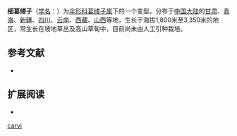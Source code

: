 {{NoteTA|G1=LS}}
{{Infraspeciesbox
| image = 
| image_caption = 
| status = 
| status_system = 
| species link = 葛缕子
| name = Carum
| species = carvi
| forma = gracile
| authority = (Lindl.) H. Wolff
| synonyms = 
|}}

'''细葛缕子'''（[[学名|学名]]：{{lang|la|'''''Carum carvi'' f. ''gracile'''''}}）为[[伞形科|伞形科]][[葛缕子属|葛缕子属]]下的一个变型。分布于[[中国大陆|中国大陆]]的[[甘肃|甘肃]]、[[青海|青海]]、[[新疆|新疆]]、[[四川|四川]]、[[云南|云南]]、[[西藏|西藏]]、[[山西|山西]]等地，生长于海拔1,800米至3,350米的地区，常生长在坡地草丛及高山草甸中，目前尚未由人工引种栽培。

== 参考文献 ==
{{refbegin}}
* {{CPNI| zh=细葛缕子 | id=014-28792 | binomial=Carum carvi | authority=(Lindl.) H. Wolff | form=gracile | accessdate=2013-01-17}}
{{refend}}

== 扩展阅读 ==
{{refbegin}}
* {{wikispecies-inline|Carum carvi f. gracile|细葛缕子}}
{{refend}}

[[Category:葛缕子属|carvi]]


{{plant-stub}}